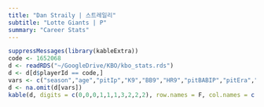 ```yaml
---
title: "Dan Straily | 스트레일리"
subtitle: "Lotte Giants | P"
summary: "Career Stats"
---
```

```r
suppressMessages(library(kableExtra))
code <- 1652068
d <- readRDS("~/GoogleDrive/KBO/kbo_stats.rds")
d <- d[d$playerId == code,]
vars <- c("season","age","pitIp","K9","BB9","HR9","pitBABIP","pitEra","FIP","pitWAR")
d <- na.omit(d[vars])
kable(d, digits = c(0,0,0,1,1,1,3,2,2,2), row.names = F, col.names = c("Season","Age","IP","K/9","BB/9","HR/9","BABIP","ERA","FIP","WAR")) %>% kable_styling(bootstrap_options = c("striped", "hover"), fixed_thead = T)
```
